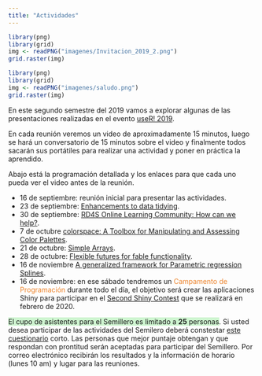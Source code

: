 ```yaml
---
title: "Actividades"
---
```


```r
library(png)
library(grid)
img <- readPNG("imagenes/Invitacion_2019_2.png")
grid.raster(img)
```

```r
library(png)
library(grid)
img <- readPNG("imagenes/saludo.png")
grid.raster(img)
```

En este segundo semestre del 2019 vamos a explorar algunas de las presentaciones realizadas en el evento [useR! 2019](http://www.user2019.fr/). 

En cada reunión veremos un video de aproximadamente 15 minutos, luego se hará un conversatorio de 15 minutos sobre el video y finalmente todos sacarán sus portátiles para realizar una actividad y poner en práctica la aprendido.  

Abajo está la programación detallada y los enlaces para que cada uno pueda ver el video antes de la reunión.

- 16 de septiembre: reunión inicial para presentar las actividades.
- 23 de septiembre: [Enhancements to data tidying](https://youtu.be/qFRYnKdLz5U).
- 30 de septiembre: [RD4S Online Learning Community: How can we help?](https://youtu.be/iIjiwzxUI_0).
- 7 de octubre [colorspace: A Toolbox for Manipulating and Assessing Color Palettes](https://youtu.be/6bv2IAcNE_c).
- 21 de octubre: [Simple Arrays](https://youtu.be/LQbH5LlD7sg).
- 28 de octubre: [Flexible futures for fable functionality](https://youtu.be/DhDOTxojQ3k).
- 16 de noviembre [A generalized framework for Parametric regression Splines](https://youtu.be/5EJ9h3QP6bU).
- 16 de noviembre: en ese sábado tendremos un <font color="#ED852E">Campamento de Programación</font> durante todo el día, el objetivo será crear las aplicaciones Shiny para participar en el [Second Shiny Contest](https://community.rstudio.com/uploads/default/original/2X/e/edf3fa339fadf7f95922c0b095520853a6de359b.gif) que se realizará en febrero de 2020.

<span style="background-color: #CEF5D0">
El cupo de asistentes para el Semillero es limitado a **25** personas</span>. Si usted desea participar de las actividades del Semilero deberá constestar [este cuestionario](https://forms.gle/Wm99EBFZjg1U8nTH6) corto. Las personas que mejor puntaje obtengan y que respondan con prontitud serán aceptadas para participar del Semillero. Por correo electrónico recibirán los resultados y la información de horario (lunes 10 am) y lugar para las reuniones.

